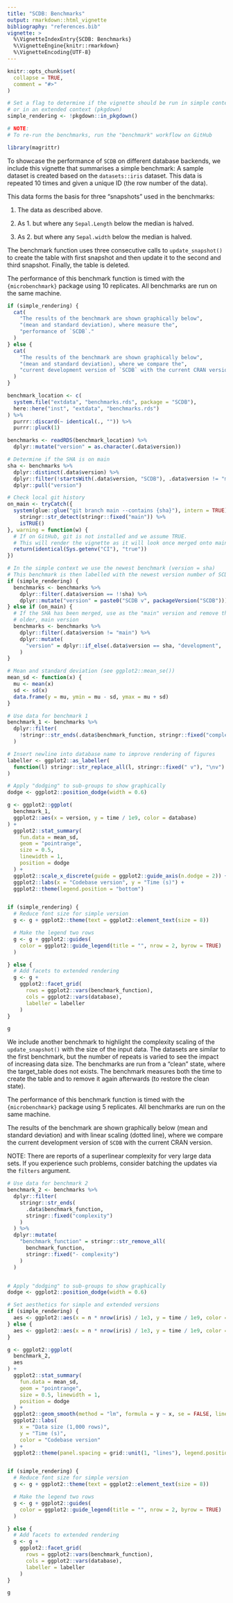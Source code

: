```yaml
---
title: "SCDB: Benchmarks"
output: rmarkdown::html_vignette
bibliography: "references.bib"
vignette: >
  %\VignetteIndexEntry{SCDB: Benchmarks}
  %\VignetteEngine{knitr::rmarkdown}
  %\VignetteEncoding{UTF-8}
---
```


```r
knitr::opts_chunk$set(
  collapse = TRUE,
  comment = "#>"
)

# Set a flag to determine if the vignette should be run in simple context (vignettes)
# or in an extended context (pkgdown)
simple_rendering <- !pkgdown::in_pkgdown()

# NOTE:
# To re-run the benchmarks, run the "benchmark" workflow on GitHub
```

```r
library(magrittr)
```

To showcase the performance of `SCDB` on different database backends, we include this vignette that summarises a simple
benchmark:
A sample dataset is created based on the `datasets::iris` dataset. This data is repeated 10 times and given a unique ID
(the row number of the data).

This data forms the basis for three "snapshots" used in the benchmarks:

1) The data as described above.

2) As 1. but where any `Sepal.Length` below the median is halved.

3) As 2. but where any `Sepal.width` below the median is halved.

The benchmark function uses three consecutive calls to `update_snapshot()` to create the table with first snapshot and
then update it to the second and third snapshot. Finally, the table is deleted.

The performance of this benchmark function is timed with the `{microbenchmark}` package using 10 replicates.
All benchmarks are run on the same machine.

```r
if (simple_rendering) {
  cat(
    "The results of the benchmark are shown graphically below",
    "(mean and standard deviation), where measure the",
    "performance of `SCDB`."
  )
} else {
  cat(
    "The results of the benchmark are shown graphically below",
    "(mean and standard deviation), where we compare the",
    "current development version of `SCDB` with the current CRAN version."
  )
}
```

```r
benchmark_location <- c(
  system.file("extdata", "benchmarks.rds", package = "SCDB"),
  here::here("inst", "extdata", "benchmarks.rds")
) %>%
  purrr::discard(~ identical(., "")) %>%
  purrr::pluck(1)

benchmarks <- readRDS(benchmark_location) %>%
  dplyr::mutate("version" = as.character(.data$version))

# Determine if the SHA is on main
sha <- benchmarks %>%
  dplyr::distinct(.data$version) %>%
  dplyr::filter(!startsWith(.data$version, "SCDB"), .data$version != "main") %>%
  dplyr::pull("version")

# Check local git history
on_main <- tryCatch({
  system(glue::glue("git branch main --contains {sha}"), intern = TRUE) %>%
    stringr::str_detect(stringr::fixed("main")) %>%
    isTRUE()
}, warning = function(w) {
  # If on GitHub, git is not installed and we assume TRUE.
  # This will render the vignette as it will look once merged onto main.
  return(identical(Sys.getenv("CI"), "true"))
})

# In the simple context we use the newest benchmark (version = sha)
# This benchmark is then labelled with the newest version number of SCDB
if (simple_rendering) {
  benchmarks <- benchmarks %>%
    dplyr::filter(.data$version == !!sha) %>%
    dplyr::mutate("version" = paste0("SCDB v", packageVersion("SCDB")))
} else if (on_main) {
  # If the SHA has been merged, use as the "main" version and remove the other,
  # older, main version
  benchmarks <- benchmarks %>%
    dplyr::filter(.data$version != "main") %>%
    dplyr::mutate(
      "version" = dplyr::if_else(.data$version == sha, "development", .data$version)
    )
}

# Mean and standard deviation (see ggplot2::mean_se())
mean_sd <- function(x) {
  mu <- mean(x)
  sd <- sd(x)
  data.frame(y = mu, ymin = mu - sd, ymax = mu + sd)
}
```

```r
# Use data for benchmark 1
benchmark_1 <- benchmarks %>%
  dplyr::filter(
    !stringr::str_ends(.data$benchmark_function, stringr::fixed("complexity"))
  )

# Insert newline into database name to improve rendering of figures
labeller <- ggplot2::as_labeller(
  function(l) stringr::str_replace_all(l, stringr::fixed(" v"), "\nv")
)

# Apply "dodging" to sub-groups to show graphically
dodge <- ggplot2::position_dodge(width = 0.6)

g <- ggplot2::ggplot(
  benchmark_1,
  ggplot2::aes(x = version, y = time / 1e9, color = database)
) +
  ggplot2::stat_summary(
    fun.data = mean_sd,
    geom = "pointrange",
    size = 0.5,
    linewidth = 1,
    position = dodge
  ) +
  ggplot2::scale_x_discrete(guide = ggplot2::guide_axis(n.dodge = 2)) +
  ggplot2::labs(x = "Codebase version", y = "Time (s)") +
  ggplot2::theme(legend.position = "bottom")


if (simple_rendering) {
  # Reduce font size for simple version
  g <- g + ggplot2::theme(text = ggplot2::element_text(size = 8))

  # Make the legend two rows
  g <- g + ggplot2::guides(
    color = ggplot2::guide_legend(title = "", nrow = 2, byrow = TRUE)
  )

} else {
  # Add facets to extended rendering
  g <- g +
    ggplot2::facet_grid(
      rows = ggplot2::vars(benchmark_function),
      cols = ggplot2::vars(database),
      labeller = labeller
    )
}

g
```


We include another benchmark to highlight the complexity scaling of the `update_snapshot() ` with the size of the input
data. The datasets are similar to the first benchmark, but the number of repeats is varied to see the impact of
increasing data size. The benchmarks are run from a "clean" state, where the target_table does not exists. The benchmark
measures both the time to create the table and to remove it again afterwards (to restore the clean state).

The performance of this benchmark function is timed with the `{microbenchmark}` package using 5 replicates.
All benchmarks are run on the same machine.

The results of the benchmark are shown graphically below (mean and standard deviation) and with linear scaling (dotted
line), where we compare the current development version of `SCDB` with the current CRAN version.

NOTE: There are reports of a superlinear complexity for very large data sets. If you experience such problems, consider
batching the updates via the `filters` argument.

```r
# Use data for benchmark 2
benchmark_2 <- benchmarks %>%
  dplyr::filter(
    stringr::str_ends(
      .data$benchmark_function,
      stringr::fixed("complexity")
    )
  ) %>%
  dplyr::mutate(
    "benchmark_function" = stringr::str_remove_all(
      benchmark_function,
      stringr::fixed("- complexity")
    )
  )


# Apply "dodging" to sub-groups to show graphically
dodge <- ggplot2::position_dodge(width = 0.6)

# Set aesthetics for simple and extended versions
if (simple_rendering) {
  aes <- ggplot2::aes(x = n * nrow(iris) / 1e3, y = time / 1e9, color = database)
} else {
  aes <- ggplot2::aes(x = n * nrow(iris) / 1e3, y = time / 1e9, color = version)
}

g <- ggplot2::ggplot(
  benchmark_2,
  aes
) +
  ggplot2::stat_summary(
    fun.data = mean_sd,
    geom = "pointrange",
    size = 0.5, linewidth = 1,
    position = dodge
  ) +
  ggplot2::geom_smooth(method = "lm", formula = y ~ x, se = FALSE, linetype = 3) +
  ggplot2::labs(
    x = "Data size (1,000 rows)",
    y = "Time (s)",
    color = "Codebase version"
  ) +
  ggplot2::theme(panel.spacing = grid::unit(1, "lines"), legend.position = "bottom")


if (simple_rendering) {
  # Reduce font size for simple version
  g <- g + ggplot2::theme(text = ggplot2::element_text(size = 8))

  # Make the legend two rows
  g <- g + ggplot2::guides(
    color = ggplot2::guide_legend(title = "", nrow = 2, byrow = TRUE)
  )

} else {
  # Add facets to extended rendering
  g <- g +
    ggplot2::facet_grid(
      rows = ggplot2::vars(benchmark_function),
      cols = ggplot2::vars(database),
      labeller = labeller
    )
}

g
```
